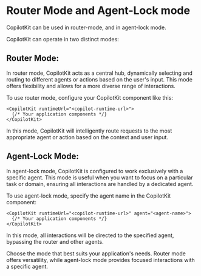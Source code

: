 
# Router Mode and Agent-Lock mode

CopilotKit can be used in router-mode, and in agent-lock mode.

CopilotKit can operate in two distinct modes:

## Router Mode:
In router mode, CopilotKit acts as a central hub, dynamically selecting and routing to different agents or actions based on the user's input. This mode offers flexibility and allows for a more diverse range of interactions.

To use router mode, configure your CopilotKit component like this:

```tsx
<CopilotKit runtimeUrl="<copilot-runtime-url>">
  {/* Your application components */}
</CopilotKit>
```

In this mode, CopilotKit will intelligently route requests to the most appropriate agent or action based on the context and user input.

## Agent-Lock Mode:
In agent-lock mode, CopilotKit is configured to work exclusively with a specific agent. This mode is useful when you want to focus on a particular task or domain, ensuring all interactions are handled by a dedicated agent.

To use agent-lock mode, specify the agent name in the CopilotKit component:

```tsx
<CopilotKit runtimeUrl="<copilot-runtime-url>" agent="<agent-name>">
  {/* Your application components */}
</CopilotKit>
```

In this mode, all interactions will be directed to the specified agent, bypassing the router and other agents.

Choose the mode that best suits your application's needs. Router mode offers versatility, while agent-lock mode provides focused interactions with a specific agent.
